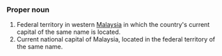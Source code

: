 ===Proper noun===
#Federal territory in western [[Malaysia]] in which the country's current capital of the same name is located.
#Current national capital of Malaysia, located in the federal territory of the same name.